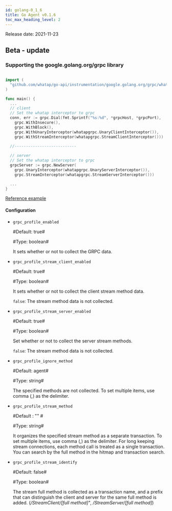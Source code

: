 ```yaml
---
id: golang-0_1_6
title: Go Agent v0.1.6
toc_max_heading_level: 2
---
```



Release date: 2021-11-23

## Beta - update

### Supporting the google.golang.org/grpc library

```go title='Install guide'

import (
  "github.com/whatap/go-api/instrumentation/google.golang.org/grpc/whatapgrpc"
)

func main() {
  ...
  // client
  // Set the whatap interceptor to grpc
  conn, err := grpc.Dial(fmt.Sprintf("%s:%d", *grpcHost, *grpcPort),
    grpc.WithInsecure(),
    grpc.WithBlock(),
    grpc.WithUnaryInterceptor(whatapgrpc.UnaryClientInterceptor()),
    grpc.WithStreamInterceptor(whatapgrpc.StreamClientInterceptor()))
      
  //---------------------------

  // server
  // Set the whatap interceptor to grpc
  grpcServer := grpc.NewServer(
    grpc.UnaryInterceptor(whatapgrpc.UnaryServerInterceptor()),
    grpc.StreamInterceptor(whatapgrpc.StreamServerInterceptor()))

  ...
}
```

[Reference example](https://github.com/whatap/go-api-example/tree/main/google.golang.org/grpc)

#### Configuration

-   `grpc_profile_enabled`

    \#Default: true#

    \#Type: boolean# 

    It sets whether or not to collect the GRPC data. 

-   `grpc_profile_stream_client_enabled`

    \#Default: true#

    \#Type: boolean#

    It sets whether or not to collect the client stream method data.

    `false`: The stream method data is not collected. 

-   `grpc_profile_stream_server_enabled`

    \#Default: true#

    \#Type: boolean#

    Set whether or not to collect the server stream methods.

    `false`: The stream method data is not collected. 

-   `grpc_profile_ignore_method`

    \#Default: agent#

    \#Type: string# 

    The specified methods are not collected. To set multiple items, use comma (,) as the delimiter.

-   `grpc_profile_stream_method`

    \#Default : "" #

    \#Type: string# 

    It organizes the specified stream method as a separate transaction. To set multiple items, use comma (,) as the delimiter. For long keeping stream connections, each method call is treated as a single transaction. You can search by the full method in the hitmap and transaction search. 

-   `grpc_profile_stream_identify`

    \#Default: false#

    \#Type: boolean#

    The stream full method is collected as a transaction name, and a prefix that can distinguish the client and server for the same full method is added. (_/StreamClient/[full method]"_, _/StreamServer/[full method]_)
